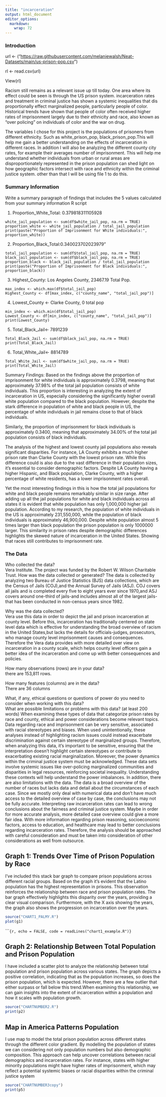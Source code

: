```yaml
---
title: "incarceration"
output: html_document
editor_options: 
  markdown: 
    wrap: 72
---
```


### Introduction

url \<-
("<https://raw.githubusercontent.com/melaniewalsh/Neat-Datasets/main/us-prison-pop.csv>")

rl \<- read.csv(url)

View(rl)

Racism still remains as a relevant issue up till today. One area where
its effect could be seen is through the US prison system. incarceration
rates and treatment in criminal justice has shown a systemic
inequalities that dis proportionally effect marginalized people,
particularly people of color. Historical trends have shown that people
of color often received higher rates of imprisonment largely due to
their ethnicity and race, also known as "over policing" on individuals
of color and the war on drug.

The variables I chose for this project is the populations of prisoners
from different ethnicity. Such as white_prison_pop,
black_prison_pop.This will help me gain a better understanding on the
effects of incarceration in different races. In addition I will also be
analyzing the different county city rates, for example their averages
number of imprisonment. This will help me understand whether individuals
from urban or rural areas are disproportionately represented in the
prison population can shed light on how geographic factors intersect
with race and ethnicity within the criminal justice system. other than
that I will be using file 1 to do this.

### Summary Information

Write a summary paragraph of findings that includes the 5 values
calculated from your summary information R script

1.  Proportion_White_Total: 0.379818311105928

```         
white_jail_population <- sum(df$white_jail_pop, na.rm = TRUE)
proportion_white <- white_jail_population / total_jail_population
print(paste("Proportion of Imprisonment for White individuals:", proportion_white))
```

2.  Proportion_Black_Total:0.340023702023979"

```         
total_jail_population <- sum(df$total_jail_pop, na.rm = TRUE)
black_jail_population <- sum(df$black_jail_pop, na.rm = TRUE)
proportion_black <- black_jail_population / total_jail_population
print(paste("Proportion of Imprisonment for Black individuals:", proportion_black))
```

3.  Highest_County: Los Angeles County, 23467.19 Total Pop.

```         
max_index <- which.max(df$total_jail_pop)
Highest_County <- df[max_index, c("county_name", "total_jail_pop")]
```

4.  Lowest_County \<- Clarke County, 0 total pop

```         
min_index <- which.min(df$total_jail_pop)
Lowest_County <- df[min_index, c("county_name", "total_jail_pop")]
print(Lowest_County)
```

5.  Total_Black_Jail\<- 7891239

```         
Total_Black_Jail <- sum(df$black_jail_pop, na.rm = TRUE)
print(Total_Black_Jail)
```

6.  Total_White_Jail\<- 8814789

```         
Total_White_Jail <- sum(df$white_jail_pop, na.rm = TRUE)
print(Total_White_Jail)
```

Summary Findings: Based on the findings above the proportion of
imprisonment for white individuals is approximately 0.3798, meaning that
approximately 37.98% of the total jail population consists of white
individuals. This proportion is interesting in analyzing the extent of
incarceration in US, especially considering the significantly higher
overall white population compared to the black population. However,
despite the stark difference in population of white and black people in
US, the percentage of white individuals in jail remains close to that of
black individuals.

Similarly, the proportion of imprisonment for black individuals is
approximately 0.3400, meaning that approximately 34.00% of the total
jail population consists of black individuals.

The analysis of the highest and lowest county jail populations also
reveals significant disparities. For instance, LA County exhibits a much
higher prison rate than Clarke County with the lowest prison rate. While
this difference could is also due to the vast difference in their
population sizes, it's essential to consider demographic factors.
Despite LA County having a higher Hispanic, and Black population, Clarke
County, with a higher percentage of white residents, has a lower
imprisonment rates overall.

Yet the most interesting findings in this is how the total jail
populations for white and black people remains remarkably similar in
size range. After adding up all the jail populations for white and black
individuals across all states it is evident that white population has
only 1,000,000 higher jail population. According to my research, the
population of white individuals in the US is approximately 231,550,000,
while the population of black individuals is approximately 46,900,000.
Despite white population almost 5 times larger than black population the
prison population is only 1000000 larger. This similarity in prison
rates despite demographic differences highlights the skewed nature of
incarceration in the United States. Showing that races still contributes
to imprisonment rate.

### The Data

Who collected the data?\
Vera Institute. The project was funded by the Robert W. Wilson
Charitable Trust. How was the data collected or generated? The data is
collected by analyzing two Bureau of Justice Statistics (BJS) data
collections, which are the Census of Jails (COJ),and the Annual Survey
of Jails (ASJ). COJ covers all jails and is completed every five to
eight years ever since 1970,and ASJ covers around one-third of jails-and
includes almost all of the largest jails-that has been conducted in
non-census years since 1982.

Why was the data collected?\
Vera use this data in order to depict the jail and prison incarceration
at county level. Before this, incarceration has traditionally centered
on state level data which is effective for understanding the broad
overview of racism in the United States,but lacks the details for
officials-judges, prosecutors, who manage county level imprisonment
causes and consequences. Therefore the Vera data provides with more
detailed over view on incarceration in a county scale, which helps
county level officers gain a better idea of the incarceration and come
up with better consequences and policies.

How many observations (rows) are in your data?\
there are 153,811 rows.

How many features (columns) are in the data?\
There are 36 columns

What, if any, ethical questions or questions of power do you need to
consider when working with this data?\
What are possible limitations or problems with this data? (at least 200
words) When examining these types of data that categorize prison rates
by race and county, ethical and power considerations become relevant
topics. Data regarding race and imprisonment can be very sensitive,
associated with racial stereotypes and biases. When used
unintentionally, these analyses instead of highlighting racism issues
could instead exacerbate discrimination against certain stereotype of
marginalized groups. Therefore, when analyzing this data, it's important
to be sensitive, ensuring that the interpretation doesn't highlight
certain stereotypes or contribute to exacerbating existing racial
marginalization. Moreover, the power dynamics within the criminal
justice system must be acknowledged. These data sets involve systemic
issues like over-policing marginalized communities and disparities in
legal resources, reinforcing societal inequality. Understanding these
contexts will help understand the power imbalances. In addition, there
are also limitations with the data. The data is a broad overview of the
number of races but lacks data and detail about the circumstances of
each case. Since we mostly only deal with numerical data and don't have
much access to the detailed overview of case by case, the conclusions
may not be fully accurate. Interpreting raw incarceration rates can lead
to wrong conclusions about the fairness and criminal justice system.
Maybe in order for more accurate analysis, more detailed case overview
could give a more fair idea. With more information regarding prison
reasoning, socioeconomic factors, access to education, and healthcare
may lead to better conclusions regarding incarceration rates. Therefore,
the analysis should be approached with careful consideration and must be
taken into consideration of other considerations as well from outsource.

## Graph 1: Trends Over Time of Prison Population by Race

I've included this stack bar graph to compare prison populations across
different racial groups. Based on the graph it's evident that the Latino
population has the highest representation in prisons. This observation
reinforces the relationship between race and prison population rates.
The bar graph effectively highlights this disparity over the years,
providing a clear visual comparison. Furthermore, with the X axis
showing the years, the graph also shows the progression on incarceration
over the years.

```r
source("CHART1_PALMY.R")
plot(g1)
```

\`\`\``{r, echo = FALSE, code = readLines("chart1_example.R")}`

## Graph 2: Relationship Between Total Population and Prison Population

I have included a scatter plot to analyze the relationship between total
population and prison population across various states. The graph
depicts a positive correlation, indicating that as the population
increases, so does the prison population, which is expected. However,
there are a few outlier that either surpass or fall below this
trend.When examining this relationship, we can gain insights into the
extent of incarceration within a population and how it scales with
population growth.

```r
source("CHARTNUMBER2.R")
print(p2)
```

## Map in America Patterns Population

I use map to model the total prison population across different states
through the different color gradient. By modelling the population of
states we can considering not only population numbers but also
demographic composition. This approach can help uncover correlations
between racial demographics and incarceration rates. For instance,
states with higher minority populations might have higher rates of
imprisonment, which may reflect a potential systemic biases or racial
disparities within the criminal justice system

```r
source("CHARTNUMBER3copy")
print(p5)

```

